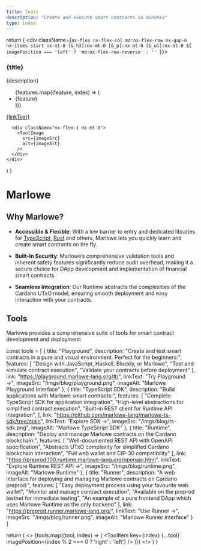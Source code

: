 ```yaml
---
title: Tools
description: "Create and execute smart contracts in minutes"
type: index
---
```



  return (
    <div className={`nx-flex nx-flex-col md:nx-flex-row nx-gap-6 nx-items-start nx-mt-8 [&_h3]:nx-mt-0 [&_p]:nx-mt-0 [&_ul]:nx-mt-0 ${
      imagePosition === 'left' ? 'md:nx-flex-row-reverse' : ''
    }`}>
      <div className="nx-flex-1">
        <h3 className="nx-mb-4">{title}</h3>
        <p className="nx-mb-4">{description}</p>
        <ul className="nx-mb-4">
          {features.map((feature, index) => (
            <li key={index}>{feature}</li>
          ))}
        </ul>
        <div className="nx-mt-0">
          <a href={link}>{linkText}</a>
        </div>
      </div>

      <div className="nx-flex-1 nx-mt-0">
        <ToolImage 
          src={imageSrc}
          alt={imageAlt}
        />
      </div>
    </div>
  )
}

# Marlowe

## Why Marlowe?

<div className="nx-no-prose nx-flex nx-flex-col md:nx-flex-row nx-gap-6 nx-items-start nx-mt-8 [&_h3]:nx-mt-0 [&_p]:nx-mt-0 [&_ul]:nx-mt-0">
<div className="nx-flex-1">

- **Accessible & Flexible**:
  With a low barrier to entry and dedicated libraries for [TypeScript](https://github.com/marlowe-lang/marlowe-ts-sdk), [Rust](https://github.com/OlofBlomqvist/marlowe-rs) and others, Marlowe lets you quickly learn and create smart contracts on the fly.

- **Built-In Security**:
  Marlowe’s comprehensive validation tools and inherent safety features significantly reduce audit overhead, making it a secure choice for DApp development and implementation of financial smart contracts.

- **Seamless Integration**:
  Our Runtime abstracts the complexities of the Cardano UTxO model, ensuring smooth deployment and easy interaction with your contracts.
</div>
<div className="nx-flex-1"><ToolImage src="/imgs/blog/marlowe-graph.png" alt="Marlowe Execution Graph" /></div>
</div>

## Tools

Marlowe provides a comprehensive suite of tools for smart contract development and deployment:

  const tools = [
    {
      title: "Playground",
      description: "Create and test smart contracts in a pure and visual environment. Perfect for the beginners:",
      features: [
        "Design with JavaScript, Haskell, Blockly, or Marlowe",
        "Test and simulate contract execution",
        "Validate your contracts before deployment"
      ],
      link: "https://playground.marlowe-lang.org/#/",
      linkText: "Try Playground →",
      imageSrc: "/imgs/blog/playground.png",
      imageAlt: "Marlowe Playground Interface"
    },
    {
      title: "TypeScript SDK",
      description: "Build applications with Marlowe smart contracts:",
      features: [
        "Complete TypeScript SDK for application integration",
        "High-level abstractions for simplified contract execution",
        "Built-in REST client for Runtime API integration",
      ],
      link: "https://github.com/marlowe-lang/marlowe-ts-sdk/tree/main",
      linkText: "Explore SDK →",
      imageSrc: "/imgs/blog/ts-sdk.png",
      imageAlt: "Marlowe TypeScript SDK"
    },
    {
      title: "Runtime",
      description: "Deploy and manage Marlowe contracts on the Cardano blockchain:",
      features: [
        "Well-documented REST API with OpenAPI specification",
        "Abstracts UTxO complexity for simplified Cardano blockchain interaction",
        "Full web wallet and CIP-30 compatibility"
      ],
      link: "https://preprod.100.runtime.marlowe-lang.org/openapi.html",
      linkText: "Explore Runtime REST API →",
      imageSrc: "/imgs/blog/runtime.png",
      imageAlt: "Marlowe Runtime"
    },
    {
      title: "Runner",
      description: "A web interface for deploying and managing Marlowe contracts on Cardano preprod:",
      features: [
        "Easy deployment process using your favourite web wallet",
        "Monitor and manage contract execution",
        "Available on the preprod testnet for immediate testing",
        "An example of a pure frontend DApp which uses Marlowe Runtime as the only backend"
      ],
      link: "https://preprod.runner.marlowe-lang.org/",
      linkText: "Use Runner →",
      imageSrc: "/imgs/blog/runner.png",
      imageAlt: "Marlowe Runner Interface"
    }
  ]

  return (
    <>
      {tools.map((tool, index) => (
        <ToolItem 
          key={index} 
          {...tool} 
          imagePosition={index % 2 === 0 ? 'right' : 'left'}
        />
      ))}
    </>
  )
}

<div className="nx-no-prose">
  <MarloweTools />
</div>
